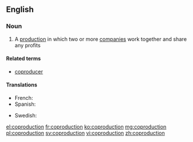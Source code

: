 ==English==

===Noun===
{{wikipedia}}
{{en-noun}}

# A [[production]] in which two or more [[company|companies]] work together and share any profits

====Related terms====
* [[coproducer]]

====Translations====
{{trans-top|coproduction}}
* French: {{t+|fr|coproduction|f}}
* Spanish: {{t-|es|coproducción|f}}
{{trans-mid}}
* Swedish: {{t-|sv|samprodukion|c}}
{{trans-bottom}}

[[el:coproduction]]
[[fr:coproduction]]
[[ko:coproduction]]
[[mg:coproduction]]
[[pl:coproduction]]
[[sv:coproduction]]
[[vi:coproduction]]
[[zh:coproduction]]
